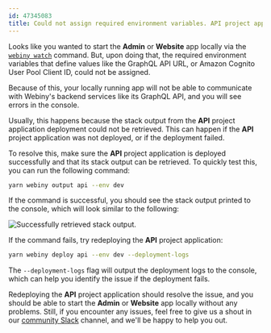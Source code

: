 ```yaml
---
id: 47345083
title: Could not assign required environment variables. API project application's stack output could not be retrieved.
---
```



Looks like you wanted to start the **Admin** or **Website** app locally via the [`webiny watch`](/docs/core-development-concepts/basics/watch-command) command. But, upon doing that, the required environment variables that define values like the GraphQL API URL, or Amazon Cognito User Pool Client ID, could not be assigned.

Because of this, your locally running app will not be able to communicate with Webiny's backend services like its GraphQL API, and you will see errors in the console.

Usually, this happens because the stack output from the **API** project application deployment could not be retrieved. This can happen if the **API** project application was not deployed, or if the deployment failed.

To resolve this, make sure the **API** project application is deployed successfully and that its stack output can be retrieved. To quickly test this, you can run the following command:

```bash
yarn webiny output api --env dev
```

If the command is successful, you should see the stack output printed to the console, which will look similar to the following:

<Image src={stackOutputSuccess} alt="Successfully retrieved stack output." />

If the command fails, try redeploying the **API** project application:

```bash
yarn webiny deploy api --env dev --deployment-logs
```

<Alert>

  The `--deployment-logs` flag will output the deployment logs to the console, which can help you identify the issue if the deployment fails.

</Alert>

Redeploying the **API** project application should resolve the issue, and you should be able to start the **Admin** or **Website** app locally without any problems. Still, if you encounter any issues, feel free to give us a shout in our [community Slack](https://www.webiny.com/slack) channel, and we'll be happy to help you out.
